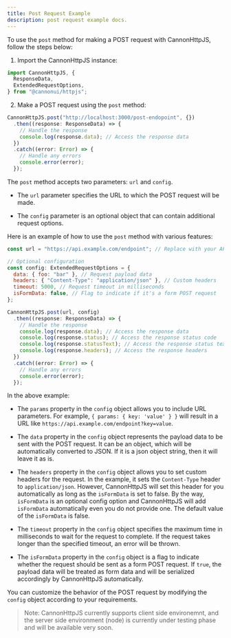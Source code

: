 ```yaml
---
title: Post Request Example
description: post request example docs.
---
```


To use the `post` method for making a POST request with CannonHttpJS, follow the steps below:

1. Import the CannonHttpJS instance:

```javascript
import CannonHttpJS, {
  ResponseData,
  ExtendedRequestOptions,
} from "@cannonui/httpjs";
```

2. Make a POST request using the `post` method:

```javascript
CannonHttpJS.post("http://localhost:3000/post-endopoint", {})
  .then((response: ResponseData) => {
    // Handle the response
    console.log(response.data); // Access the response data
  })
  .catch((error: Error) => {
    // Handle any errors
    console.error(error);
  });
```

The `post` method accepts two parameters: `url` and `config`.

- The `url` parameter specifies the URL to which the POST request will be made.

- The `config` parameter is an optional object that can contain additional request options.

Here is an example of how to use the `post` method with various features:

```javascript
const url = "https://api.example.com/endpoint"; // Replace with your API endpoint

// Optional configuration
const config: ExtendedRequestOptions = {
  data: { foo: "bar" }, // Request payload data
  headers: { "Content-Type": "application/json" }, // Custom headers
  timeout: 5000, // Request timeout in milliseconds
  isFormData: false, // Flag to indicate if it's a form POST request
};

CannonHttpJS.post(url, config)
  .then((response: ResponseData) => {
    // Handle the response
    console.log(response.data); // Access the response data
    console.log(response.status); // Access the response status code
    console.log(response.statusText); // Access the response status text
    console.log(response.headers); // Access the response headers
  })
  .catch((error: Error) => {
    // Handle any errors
    console.error(error);
  });
```

In the above example:

- The `params` property in the `config` object allows you to include URL parameters. For example, `{ params: { key: 'value' } }` will result in a URL like `https://api.example.com/endpoint?key=value`.

- The `data` property in the `config` object represents the payload data to be sent with the POST request. It can be an object, which will be automatically converted to JSON. If it is a json object string, then it will leave it as is.

- The `headers` property in the `config` object allows you to set custom headers for the request. In the example, it sets the `Content-Type` header to `application/json`. However, CannonHttpJS will set this header for you automatically as long as the `isFormData` is set to false. By the way, `isFormData` is an optional config option and CannonHttpJS will add `isFormData` automatically even you do not provide one. The default value of the `isFormData` is false.

- The `timeout` property in the `config` object specifies the maximum time in milliseconds to wait for the request to complete. If the request takes longer than the specified timeout, an error will be thrown.

- The `isFormData` property in the `config` object is a flag to indicate whether the request should be sent as a form POST request. If `true`, the payload data will be treated as form data and will be serialized accordingly by CannonHttpJS automatically.

You can customize the behavior of the POST request by modifying the `config` object according to your requirements.

> Note: CannonHttpJS currently supports client side environemnt, and the server side environment (node) is currently under testing phase and will be available very soon.
